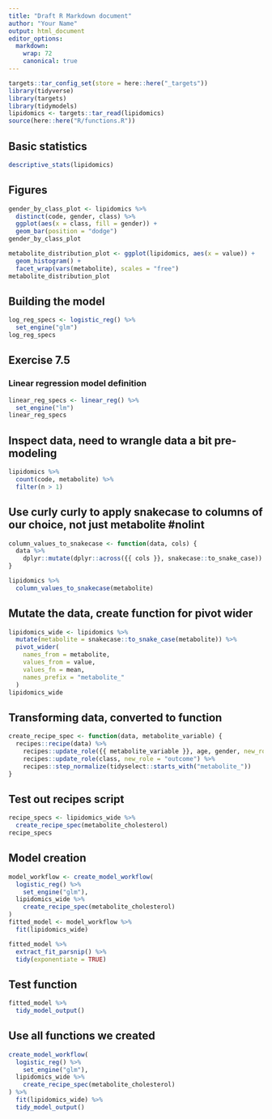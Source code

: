 ```yaml
---
title: "Draft R Markdown document"
author: "Your Name"
output: html_document
editor_options:
  markdown:
    wrap: 72
    canonical: true
---
```


```r
targets::tar_config_set(store = here::here("_targets"))
library(tidyverse)
library(targets)
library(tidymodels)
lipidomics <- targets::tar_read(lipidomics)
source(here::here("R/functions.R"))
```

## Basic statistics

```r
descriptive_stats(lipidomics)
```

## Figures

```r
gender_by_class_plot <- lipidomics %>%
  distinct(code, gender, class) %>%
  ggplot(aes(x = class, fill = gender)) +
  geom_bar(position = "dodge")
gender_by_class_plot
```

```r
metabolite_distribution_plot <- ggplot(lipidomics, aes(x = value)) +
  geom_histogram() +
  facet_wrap(vars(metabolite), scales = "free")
metabolite_distribution_plot
```

## Building the model

```r
log_reg_specs <- logistic_reg() %>%
  set_engine("glm")
log_reg_specs
```

## Exercise 7.5

### Linear regression model definition

```r
linear_reg_specs <- linear_reg() %>% 
  set_engine("lm")
linear_reg_specs
```

## Inspect data, need to wrangle data a bit pre-modeling

```r
lipidomics %>% 
  count(code, metabolite) %>% 
  filter(n > 1)
```

## Use curly curly to apply snakecase to columns of our choice, not just metabolite #nolint

```r
column_values_to_snakecase <- function(data, cols) {
  data %>%
    dplyr::mutate(dplyr::across({{ cols }}, snakecase::to_snake_case))
}

lipidomics %>%
  column_values_to_snakecase(metabolite)
```

## Mutate the data, create function for pivot wider

```r
lipidomics_wide <- lipidomics %>%
  mutate(metabolite = snakecase::to_snake_case(metabolite)) %>%
  pivot_wider(
    names_from = metabolite, 
    values_from = value, 
    values_fn = mean,
    names_prefix = "metabolite_"
  )
lipidomics_wide
```

## Transforming data, converted to function

```r
create_recipe_spec <- function(data, metabolite_variable) {
  recipes::recipe(data) %>%
    recipes::update_role({{ metabolite_variable }}, age, gender, new_role = "predictor") %>%
    recipes::update_role(class, new_role = "outcome") %>%
    recipes::step_normalize(tidyselect::starts_with("metabolite_"))
}
```

## Test out recipes script

```r
recipe_specs <- lipidomics_wide %>%
  create_recipe_spec(metabolite_cholesterol)
recipe_specs
```

## Model creation

```r
model_workflow <- create_model_workflow(
  logistic_reg() %>% 
    set_engine("glm"),
  lipidomics_wide %>% 
    create_recipe_spec(metabolite_cholesterol)
)
fitted_model <- model_workflow %>% 
  fit(lipidomics_wide)

fitted_model %>% 
  extract_fit_parsnip() %>% 
  tidy(exponentiate = TRUE)
```

## Test function

```r
fitted_model %>% 
  tidy_model_output()
```

## Use all functions we created

```r
create_model_workflow(
  logistic_reg() %>% 
    set_engine("glm"),
  lipidomics_wide %>% 
    create_recipe_spec(metabolite_cholesterol)
) %>% 
  fit(lipidomics_wide) %>% 
  tidy_model_output()
```
